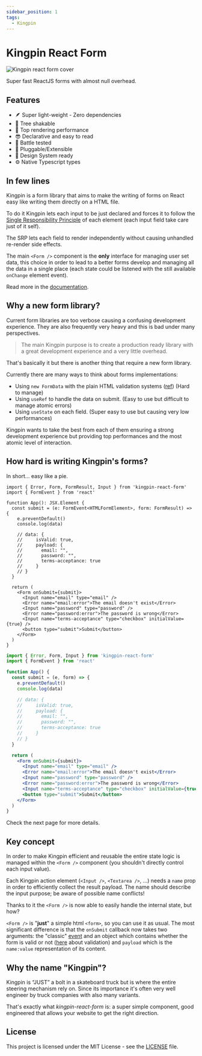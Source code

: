 ```yaml
---
sidebar_position: 1
tags:
  - Kingpin
---
```



# Kingpin React Form

![Kingpin react form cover](https://raw.githubusercontent.com/Valerioageno/kingpin-react-form/main/Cover.png 'Kingpin React Form')

Super fast ReactJS forms with almost null overhead.

## Features

- 🪶 Super light-weight - Zero dependencies
- 🌲 Tree shakable
- 🎯 Top rendering performance
- 😎 Declarative and easy to read
- 🔫 Battle tested
- 🔌 Pluggable/Extensible
- 🔖 Design System ready
- ⚙️ Native Typescript types

## In few lines

Kingpin is a form library that aims to make the writing of forms on React easy like writing them directly
on a HTML file.

To do it Kingpin lets each input to be just declared and forces it to follow the [Single
Responsibility Principle](https://en.wikipedia.org/wiki/Single-responsibility_principle)
of each element (each input field take care just of it self).

The SRP lets each field to render independently without causing unhandled re-render side effects.

The main `<Form />` component is the **only** interface for managing user set data, this choice in order to
lead to a better forms develop and managing all the data in a single place (each state could be listened with the
still available `onChange` element event).

Read more in the [documentation](https://kingpin-react-form.vercel.app/docs/intro).

## Why a new form library?

Current form libraries are too verbose causing a confusing development experience.
They are also frequently very heavy and this is bad under many perspectives.

> The main Kingpin purpose is to create a production ready library with a great
> development experience and a very little overhead.

That's basically it but there is another thing that require a new form library.

Currently there are many ways to think about forms implementations:

- Using `new FormData` with the plain HTML validation systems ([ref](https://react.dev/reference/react-dom/components/input#reading-the-input-values-when-submitting-a-form)) (Hard to manage)
- Using `useRef` to handle the data on submit. (Easy to use but difficult to manage atomic errors)
- Using `useState` on each field. (Super easy to use but causing very low performances)

Kingpin wants to take the best from each of them ensuring a strong development experience
but providing top performances and the most atomic level of interaction.

## How hard is writing Kingpin's forms?

In short... easy like a pie.

<Tabs>
<TabItem value="typescript" label="Typescript">

```tsx
import { Error, Form, FormResult, Input } from 'kingpin-react-form'
import { FormEvent } from 'react'

function App(): JSX.Element {
  const submit = (e: FormEvent<HTMLFormElement>, form: FormResult) => {
    e.preventDefault()
    console.log(data)

    // data: {
    //     isValid: true,
    //     payload: {
    //       email: "",
    //       password: "",
    //       terms-acceptance: true
    //     }
    // }
  }

  return (
    <Form onSubmit={submit}>
      <Input name="email" type="email" />
      <Error name="email:error">The email doesn't exist</Error>
      <Input name="password" type="password" />
      <Error name="password:error">The password is wrong</Error>
      <Input name="terms-acceptance" type="checkbox" initialValue={true} />
      <button type="submit">Submit</button>
    </Form>
  )
}
```

</TabItem>
<TabItem value="javascript" label="Javascript">

```jsx
import { Error, Form, Input } from 'kingpin-react-form'
import { FormEvent } from 'react'

function App() {
  const submit = (e, form) => {
    e.preventDefault()
    console.log(data)

    // data: {
    //     isValid: true,
    //     payload: {
    //       email: "",
    //       password: "",
    //       terms-acceptance: true
    //     }
    // }
  }

  return (
    <Form onSubmit={submit}>
      <Input name="email" type="email" />
      <Error name="email:error">The email doesn't exist</Error>
      <Input name="password" type="password" />
      <Error name="password:error">The password is wrong</Error>
      <Input name="terms-acceptance" type="checkbox" initialValue={true} />
      <button type="submit">Submit</button>
    </Form>
  )
}
```

</TabItem>
</Tabs>

Check the next page for more details.

## Key concept

In order to make Kingpin efficient and reusable the entire state logic is managed
within the `<Form />` component (you shouldn't directly control each input value).

Each Kingpin action element (`<Input />`, `<Textarea />`, ...) needs a `name` prop in order
to efficiently collect the result payload. The name should describe the
input purpose; be aware of possible name conflicts!

Thanks to it the `<Form />` is now able to easily handle the internal state, but how?

`<Form />` is "**just**" a simple html `<form>`, so you can use it as usual. The most significant
difference is that the `onSubmit` callback now takes two arguments: the "classic"
[event](https://developer.mozilla.org/en-US/docs/Web/API/SubmitEvent) and an object
which contains whether the form is valid or not ([here](validation)
about validation) and `payload` which is the `name:value` representation of its content.

## Why the name "Kingpin"?

Kingpin is “JUST” a bolt in a skateboard truck but is where the entire steering mechanism rely on.
Since its importance it's often very well engineer by truck companies with also many variants.

That's exactly what _kingpin-react-form_ is: a super simple component,
good engineered that allows your website to get the right direction.

## License

This project is licensed under the MIT License - see the <a href="https://github.com/Valerioageno/kingpin-react-form/blob/main/LICENSE">LICENSE</a> file.
